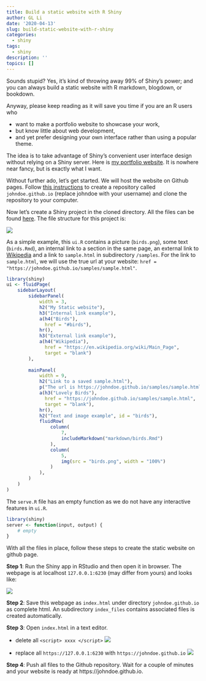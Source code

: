 ```yaml
---
title: Build a static website with R Shiny
author: GL Li
date: '2020-04-13'
slug: build-static-website-with-r-shiny
categories:
  - shiny
tags:
  - shiny
description: ''
topics: []
---
```


Sounds stupid? Yes, it's kind of throwing away 99% of Shiny's power; and you can always build a static website with R markdown, blogdown, or bookdown.

Anyway, please keep reading as it will save you time if you are an R users who 

- want to make a portfolio website to showcase your work,
- but know little about web development,
- and yet prefer designing your own interface rather than using a popular theme.

The idea is to take advantage of Shiny's convenient user interface design without relying on a Shiny server. Here is [my portfolio website](https://gl-li.github.io/). It is nowhere near fancy, but is exactly what I want.

Without further ado, let's get started. We will host the website on Github pages. Follow [this instructions](https://pages.github.com/) to create a repository called `johndoe.github.io` (replace johndoe with your username) and clone the repository to your computer. 

Now let's create a Shiny project in the cloned directory. All the files can be found [here](https://github.com/GL-Li/johndoe.github.io). The file structure for this project is:

![](/post/2020-04-11-build-static-website-with-r-shiny_files/create_static_website_with_shiny_file_structure.png)

As a simple example, this `ui.R` contains a picture (`birds.png`), some text (`birds.Rmd`), an internal link to a section in the same page, an external link to [Wikipedia](https://www.wikipedia.org/) and a link to `sample.html` in subdirectory `/samples`. For the link to `sample.html`, we will use the true url at your website: `href = "https://johndoe.github.io/samples/sample.html"`. 

```r
library(shiny)
ui <- fluidPage(
    sidebarLayout(
        sidebarPanel(
            width = 3,
            h2("My Static website"),
            h3("Internal link example"),
            a(h4("Birds"),
              href = "#birds"),
            hr(),
            h3("External link example"),
            a(h4("Wikipedia"),
              href = "https://en.wikipedia.org/wiki/Main_Page",
              target = "blank")
        ),
        
        mainPanel(
            width = 9,
            h2("Link to a saved sample.html"),
            p("The url is https://johndoe.github.io/samples/sample.html"),
            a(h3("Lovely Birds"),
              href = "https://johndoe.github.io/samples/sample.html",
              target = "blank"),
            hr(),
            h2("Text and image example", id = "birds"),
            fluidRow(
                column(
                    7,
                    includeMarkdown("markdown/birds.Rmd")
                ),
                column(
                    5,
                    img(src = "birds.png", width = "100%")
                )
            ),
        )
    )
)
```

The `serve.R` file has an empty function as we do not have any interactive features in `ui.R`.

```r
library(shiny)
server <- function(input, output) {
    # empty
}
```

With all the files in place, follow these steps to create the static website on github page.

**Step 1**: Run the Shiny app in RStudio and then open it in browser. The webpage is at localhost `127.0.0.1:6230` (may differ from yours) and looks like:

![](/post/2020-04-11-build-static-website-with-r-shiny_files/website_screen_shot.png)

**Step 2**: Save this webpage as `index.html` under directory `johndoe.github.io` as complete html. An subdirectory `index_files` contains associated files is created automatically.

**Step 3**: Open `index.html` in a text editor.

- delete all `<script> xxxx </script>` 
  ![](/post/2020-04-11-build-static-website-with-r-shiny_files/script.png)
  
- replace all `https://127.0.0.1:6230` with `https://johndoe.github.io`
  ![](/post/2020-04-11-build-static-website-with-r-shiny_files/local_host.png)
  
**Step 4**: Push all files to the Github repository. Wait for a couple of minutes and your website is ready at https:<span></span>//johndoe.github.io.